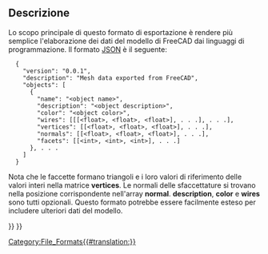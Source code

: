 <languages/>

{{Docnav/it
|[[Arch_OBJ/it|OBJ]]
|[[Arch_3DS/it|3DS]]
|[[BIM_Workbench/it|BIM]]
|IconL=
|IconR=
|IconC=Workbench_BIM.svg
}}

{{TOCright}}

<span id="Description"></span>
== Descrizione ==

Lo scopo principale di questo formato di esportazione è rendere più semplice l'elaborazione dei dati del modello di FreeCAD dai linguaggi di programmazione. Il formato [http://json.org/ JSON] è il seguente:
<pre>
  {
    "version": "0.0.1",
    "description": "Mesh data exported from FreeCAD",
    "objects": [
      {
        "name": "<object name>",
        "description": "<object description>",
        "color": "<object color>",
        "wires": [[[<float>, <float>, <float>], . . .], . . .],
        "vertices": [[<float>, <float>, <float>], . . .],
        "normals": [[<float>, <float>, <float>], . . .],
        "facets": [[<int>, <int>, <int>], . . .]
      }, . . .
    ]
  }
</pre>

Nota che le faccette formano triangoli e i loro valori di riferimento delle valori interi nella matrice '''vertices'''. Le normali delle sfaccettature si trovano nella posizione corrispondente nell'array '''normal'''. '''description''', '''color''' e '''wires''' sono tutti opzionali. Questo formato potrebbe essere facilmente esteso per includere ulteriori dati del modello.


{{Docnav/it
|[[Arch_OBJ/it|OBJ]]
|[[Arch_3DS/it|3DS]]
|[[BIM_Workbench/it|BIM]]
|IconL=
|IconR=
|IconC=Workbench_BIM.svg
}}

{{BIM_Tools_navi{{#translation:}}}}
{{Userdocnavi{{#translation:}}}}
[[Category:File_Formats{{#translation:}}]]
